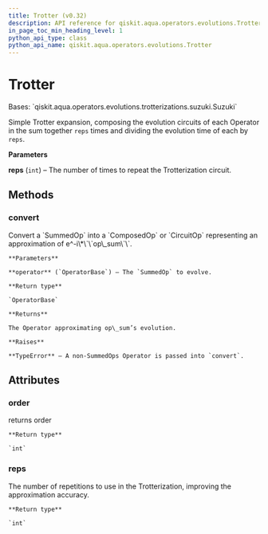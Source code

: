 ```yaml
---
title: Trotter (v0.32)
description: API reference for qiskit.aqua.operators.evolutions.Trotter in qiskit v0.32
in_page_toc_min_heading_level: 1
python_api_type: class
python_api_name: qiskit.aqua.operators.evolutions.Trotter
---
```


# Trotter

<Class id="qiskit.aqua.operators.evolutions.Trotter" isDedicatedPage={true} github="https://github.com/qiskit-community/qiskit-aqua/tree/stable/0.9/qiskit/aqua/operators/evolutions/trotterizations/trotter.py" signature="Trotter(reps=1)" modifiers="class">
  Bases: `qiskit.aqua.operators.evolutions.trotterizations.suzuki.Suzuki`

  Simple Trotter expansion, composing the evolution circuits of each Operator in the sum together `reps` times and dividing the evolution time of each by `reps`.

  **Parameters**

  **reps** (`int`) – The number of times to repeat the Trotterization circuit.

  ## Methods

  <span id="qiskit-aqua-operators-evolutions-trotter-convert" />

  ### convert

  <Function id="qiskit.aqua.operators.evolutions.Trotter.convert" signature="Trotter.convert(operator)">
    Convert a `SummedOp` into a `ComposedOp` or `CircuitOp` representing an approximation of e^-i\*\`\`op\_sum\`\`.

    **Parameters**

    **operator** (`OperatorBase`) – The `SummedOp` to evolve.

    **Return type**

    `OperatorBase`

    **Returns**

    The Operator approximating op\_sum’s evolution.

    **Raises**

    **TypeError** – A non-SummedOps Operator is passed into `convert`.
  </Function>

  ## Attributes

  ### order

  <Attribute id="qiskit.aqua.operators.evolutions.Trotter.order">
    returns order

    **Return type**

    `int`
  </Attribute>

  ### reps

  <Attribute id="qiskit.aqua.operators.evolutions.Trotter.reps">
    The number of repetitions to use in the Trotterization, improving the approximation accuracy.

    **Return type**

    `int`
  </Attribute>
</Class>

